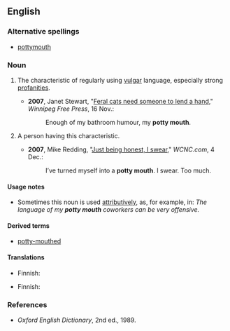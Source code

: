 ==English==

===Alternative spellings===
*[[pottymouth]]

===Noun===
{{en-noun|sg=[[potty]] [[mouth]]}}

# {{idiom|euphemism}} The characteristic of regularly using [[vulgar]] language, especially strong [[profanity|profanities]].
#*'''2007''', Janet Stewart, "[http://www.winnipegfreepress.com/subscriber/columnists/top3/story/4078108p-4678152c.html Feral cats need someone to lend a hand]," ''Winnipeg Free Press'', 16 Nov.:
#*:Enough of my bathroom humour, my '''potty mouth'''.
# {{idiom}} A person having this characteristic.
#*'''2007''', Mike Redding, "[http://www.wcnc.com/traveler/stories/wcnc-120407-al-journal.68ef72fb.html Just being honest, I swear]," ''WCNC.com'', 4 Dec.:
#*:I’ve turned myself into a '''potty mouth'''.  I swear.  Too much.

====Usage notes====
* Sometimes this noun is used [[attributive]]ly, as, for example, in: ''The language of my '''potty mouth''' coworkers can be very offensive.''

====Derived terms====
*[[potty-mouthed]]

====Translations====
{{trans-top|characteristic}}
* Finnish: {{t-|fi|rääväsuisuus}}
{{trans-mid}}
{{trans-bottom}}

{{trans-top|person}}
* Finnish: {{t-|fi|rääväsuu}}
{{trans-mid}}
{{trans-bottom}}

===References===
*''Oxford English Dictionary'', 2nd ed., 1989.